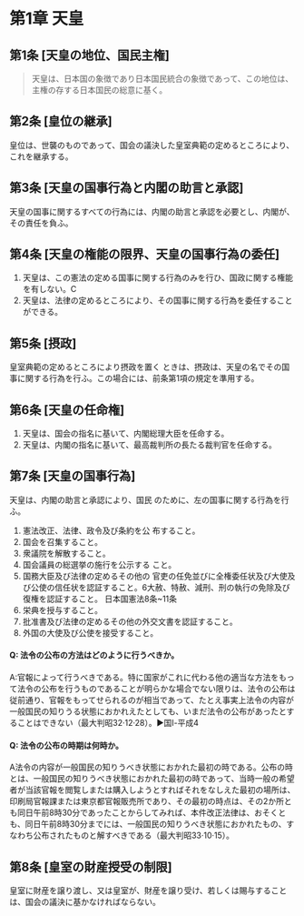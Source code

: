 # 第1章 天皇

## 第1条 [天皇の地位、国民主権]

> 天皇は、日本国の象徴であり日本国民統合の象徴であって、この地位は、主権の存する日本国民の総意に基く。

## 第2条 [皇位の継承]

皇位は、世襲のものであって、国会の議決した皇室典範の定めるところにより、これを継承する。

## 第3条 [天皇の国事行為と内閣の助言と承認]

天皇の国事に関するすべての行為には、内閣の助言と承認を必要とし、内閣が、その責任を負ふ。

## 第4条 [天皇の権能の限界、天皇の国事行為の委任]

1. 天皇は、この憲法の定める国事に関する行為のみを行ひ、国政に関する権能を有しない。C
2. 天皇は、法律の定めるところにより、その国事に関する行為を委任することができる。

## 第5条 [摂政]

皇室典範の定めるところにより摂政を置く
ときは、摂政は、天皇の名でその国事に関する行為を行ふ。この場合には、前条第1項の規定を準用する。

## 第6条 [天皇の任命権]

1. 天皇は、国会の指名に基いて、内閣総理大臣を任命する。
2. 天皇は、内閣の指名に基いて、最高裁判所の長たる裁判官を任命する。

## 第7条 [天皇の国事行為]

天皇は、内閣の助言と承認により、国民
のために、左の国事に関する行為を行ふ。
1. 憲法改正、法律、政令及び条約を公
布すること。
2. 国会を召集すること。
3. 衆議院を解散すること。
4. 国会議員の総選挙の施行を公示する
こと。
5. 国務大臣及び法律の定めるその他の
官吏の任免並びに全権委任状及び大使及び公使の信任状を認証すること。6大赦、特赦、減刑、刑の執行の免除及び復権を認証すること。
日本国憲法8条~11条
7. 栄典を授与すること。
8. 批准書及び法律の定めるその他の外交文書を認証すること。
9. 外国の大使及び公使を接受すること。
#### Q: 法令の公布の方法はどのように行うべきか。

A:官報によって行うべきである。特に国家がこれに代わる他の適当な方法をもって法令の公布を行うものであることが明らかな場合でない限りは、法令の公布は従前通り、官報をもってせられるのが相当であって、たとえ事実上法令の内容が一般国民の知りうる状態におかれえたとしても、いまだ法令の公布があったとすることはできない（最大判昭32·12·28）。▶国Ⅰ-平成4

#### Q: 法令の公布の時期は何時か。

A法令の内容が一般国民の知りうべき状態におかれた最初の時である。公布の時とは、一般国民の知りうべき状態におかれた最初の時であって、当時一般の希望者が当該官報を閲覧しまたは購入しようとすればそれをなしえた最初の場所は、印刷局官報課または東京都官報販売所であり、その最初の時点は、その2か所とも同日午前8時30分であったことからしてみれば、本件改正法律は、おそくとも、同日午前8時30分までには、一般国民の知りうべき状態におかれたもの、すなわち公布されたものと解すべきである（最大判昭33·10·15）。

## 第8条 [皇室の財産授受の制限]


皇室に財産を譲り渡し、又は皇室が、財産を譲り受け、若しくは賜与することは、国会の議決に基かなければならない。
